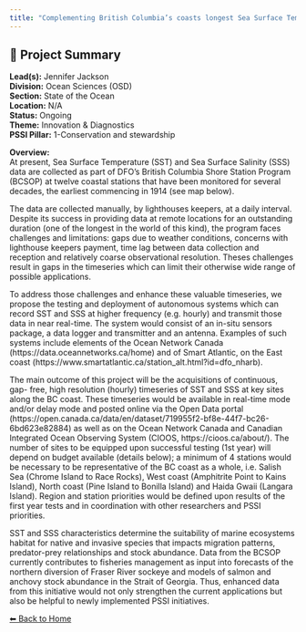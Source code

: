 ```yaml
---
title: "Complementing British Columbia’s coasts longest Sea Surface Temperature and Salinity records with 21st century technology to monitor a changing climate."
---
```


## 🧬 Project Summary

**Lead(s):** Jennifer Jackson  
**Division:** Ocean Sciences (OSD)  
**Section:** State of the Ocean  
**Location:** N/A  
**Status:** Ongoing  
**Theme:** Innovation & Diagnostics  
**PSSI Pillar:** 1-Conservation and stewardship  

**Overview:**  
At present, Sea Surface Temperature (SST) and Sea Surface Salinity (SSS) data
are collected as part of DFO’s British Columbia Shore Station Program (BCSOP)
at twelve coastal stations that have been monitored for several decades, the
earliest commencing in 1914 (see map below).

The data are collected manually, by lighthouses keepers, at a daily interval.
Despite its success in providing data at remote locations for an outstanding
duration (one of the longest in the world of this kind), the program faces
challenges and limitations: gaps due to weather conditions, concerns with
lighthouse keepers payment, time lag between data collection and reception and
relatively coarse observational resolution. Theses challenges result in gaps
in the timeseries which can limit their otherwise wide range of possible
applications.

To address those challenges and enhance these valuable timeseries, we propose
the testing and deployment of autonomous systems which can record SST and SSS
at higher frequency (e.g. hourly) and transmit those data in near real-time.
The system would consist of an in-situ sensors package, a data logger and
transmitter and an antenna. Examples of such systems include elements of the
Ocean Network Canada (https://data.oceannetworks.ca/home) and of Smart
Atlantic, on the East coast
(https://www.smartatlantic.ca/station_alt.html?id=dfo_nharb).

The main outcome of this project will be the acquisitions of continuous, gap-
free, high resolution (hourly) timeseries of SST and SSS at key sites along
the BC coast. These timeseries would be available in real-time mode and/or
delay mode and posted online via the Open Data portal
(https://open.canada.ca/data/en/dataset/719955f2-bf8e-44f7-bc26-6bd623e82884)
as well as on the Ocean Network Canada and Canadian Integrated Ocean Observing
System (CIOOS, https://cioos.ca/about/). The number of sites to be equipped
upon successful testing (1st year) will depend on budget available (details
below); a minimum of 4 stations would be necessary to be representative of the
BC coast as a whole, i.e. Salish Sea (Chrome Island to Race Rocks), West coast
(Amphitrite Point to Kains Island), North coast (Pine Island to Bonilla
Island) and Haida Gwaii (Langara Island). Region and station priorities would
be defined upon results of the first year tests and in coordination with other
researchers and PSSI priorities.

SST and SSS characteristics determine the suitability of marine ecosystems
habitat for native and invasive species that impacts migration patterns,
predator-prey relationships and stock abundance. Data from the BCSOP currently
contributes to fisheries management as input into forecasts of the northern
diversion of Fraser River sockeye and models of salmon and anchovy stock
abundance in the Strait of Georgia. Thus, enhanced data from this initiative
would not only strengthen the current applications but also be helpful to
newly implemented PSSI initiatives.



[⬅ Back to Home](../index.qmd)

